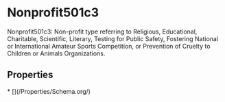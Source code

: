 
# Nonprofit501c3

Nonprofit501c3: Non-profit type referring to Religious, Educational, Charitable, Scientific, Literary, Testing for Public Safety, Fostering National or International Amateur Sports Competition, or Prevention of Cruelty to Children or Animals Organizations.

## Properties

<Grid>
* [](/Properties/Schema.org/)

</Grid>

